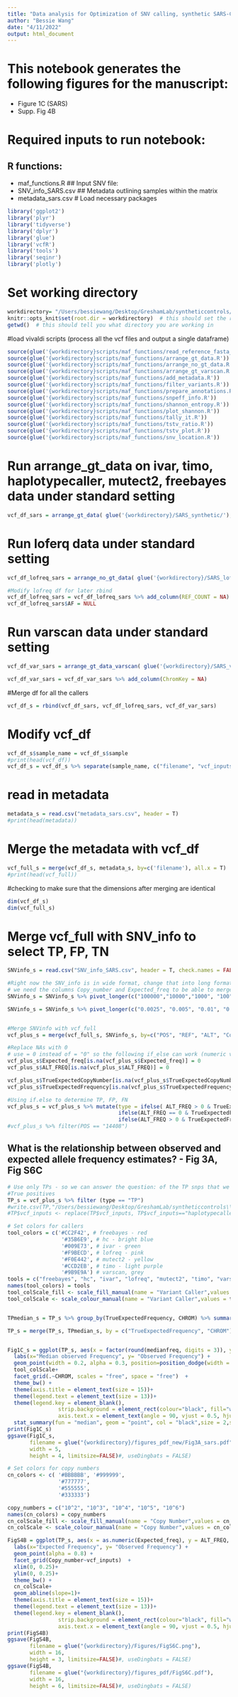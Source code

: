 ```yaml
---
title: "Data analysis for Optimization of SNV calling, synthetic SARS-Cov-2 RNA part"
author: "Bessie Wang"
date: "4/11/2022"
output: html_document
---
```

# This notebook generates the following figures for the manuscript:
- Figure 1C (SARS)
- Supp. Fig 4B

# Required inputs to run notebook:
## R functions:
- maf_functions.R
## Input SNV file:
- SNV_info_SARS.csv
## Metadata outlining samples within the matrix 
- metadata_sars.csv
# Load necessary packages
```r
library('ggplot2')
library('plyr')
library('tidyverse')
library('dplyr')
library('glue')
library('vcfR')
library('tools')
library('seqinr')
library('plotly')
```

# Set working directory 
```r
workdirectory= "/Users/bessiewang/Desktop/GreshamLab/syntheticcontrols/" # set this as its own variable so it is super easy to change later
knitr::opts_knit$set(root.dir = workdirectory)  # this should set the rmd root directory so you don't have to type out 'workdirectory' later on (you still can if you want it doesn't matter)
getwd()  # this should tell you what directory you are working in
```
#load vivaldi scripts (process all the vcf files and output a single dataframe)
```r
source(glue('{workdirectory}scripts/maf_functions/read_reference_fasta_dna.R')) 
source(glue('{workdirectory}scripts/maf_functions/arrange_gt_data.R'))
source(glue('{workdirectory}scripts/maf_functions/arrange_no_gt_data.R'))
source(glue('{workdirectory}scripts/maf_functions/arrange_gt_varscan.R'))
source(glue('{workdirectory}scripts/maf_functions/add_metadata.R'))
source(glue('{workdirectory}scripts/maf_functions/filter_variants.R'))
source(glue('{workdirectory}scripts/maf_functions/prepare_annotations.R'))
source(glue('{workdirectory}scripts/maf_functions/snpeff_info.R'))
source(glue('{workdirectory}scripts/maf_functions/shannon_entropy.R'))
source(glue('{workdirectory}scripts/maf_functions/plot_shannon.R'))
source(glue('{workdirectory}scripts/maf_functions/tally_it.R'))
source(glue('{workdirectory}scripts/maf_functions/tstv_ratio.R'))
source(glue('{workdirectory}scripts/maf_functions/tstv_plot.R'))
source(glue('{workdirectory}scripts/maf_functions/snv_location.R'))
```
# Run arrange_gt_data on ivar, timo, haplotypecaller, mutect2, freebayes data under standard setting
```r
vcf_df_sars = arrange_gt_data( glue('{workdirectory}/SARS_synthetic/'), glue('{workdirectory}/SARS_synthetic/Reference_coding_SARS.fa'), annotated = 'no', ntlist=c('A','G','T','C'))
```

# Run loferq data under standard setting
```r
vcf_df_lofreq_sars = arrange_no_gt_data( glue('{workdirectory}/SARS_lofreq/'), glue('{workdirectory}/SARS_lofreq/Reference_coding_SARS.fa'), annotated = 'no', ntlist=c('A','G','T','C'))

#Modify lofreq df for later rbind 
vcf_df_lofreq_sars = vcf_df_lofreq_sars %>% add_column(REF_COUNT = NA) %>% add_column(ALT_COUNT = NA) %>% add_column(ChromKey = NA)
vcf_df_lofreq_sars$AF = NULL
```

# Run varscan data under standard setting
```r
vcf_df_var_sars = arrange_gt_data_varscan( glue('{workdirectory}/SARS_varscan/'), glue('{workdirectory}/SARS_varscan/Reference_coding_SARS.fa'), annotated = 'no', ntlist=c('A','G','T','C'))

vcf_df_var_sars = vcf_df_var_sars %>% add_column(ChromKey = NA)
```

#Merge df for all the callers
```r
vcf_df_s = rbind(vcf_df_sars, vcf_df_lofreq_sars, vcf_df_var_sars)
```

# Modify vcf_df
```r
vcf_df_s$sample_name = vcf_df_s$sample
#print(head(vcf_df))
vcf_df_s = vcf_df_s %>% separate(sample_name, c("filename", "vcf_inputs"), sep='[_]')
```

# read in metadata 
```r
metadata_s = read.csv("metadata_sars.csv", header = T)
#print(head(metadata))
```

# Merge the metadata with vcf_df
```r
vcf_full_s = merge(vcf_df_s, metadata_s, by=c('filename'), all.x = T) 
#print(head(vcf_full))
```
#checking to make sure that the dimensions after merging are identical 
```r
dim(vcf_df_s)
dim(vcf_full_s)
```
# Merge vcf_full with SNV_info to select TP, FP, TN
```r
SNVinfo_s = read.csv("SNV_info_SARS.csv", header = T, check.names = FALSE)

#Right now the SNV_info is in wide format, change that into long format using pivot_longer
# we need the columns Copy_number and Expected_freq to be able to merge with your variant data, after merging na will appear in 'True' variables if it is a false-positive call! 
SNVinfo_s = SNVinfo_s %>% pivot_longer(c("100000","10000","1000", "100"), names_to = "TrueExpectedCopyNumber", values_to = "Copy_number")

SNVinfo_s = SNVinfo_s %>% pivot_longer(c("0.0025", "0.005", "0.01", "0.02", "0.05", "0.1", "1"), names_to = "TrueExpectedFrequency", values_to = "Expected_freq")


#Merge SNVinfo with vcf_full
vcf_plus_s = merge(vcf_full_s, SNVinfo_s, by=c("POS", "REF", "ALT", "Copy_number", "Expected_freq", "vcf_inputs"), all = TRUE)

#Replace NAs with 0
# use = 0 instead of = "0" so the following if_else can work (numeric values to use >, =, <)
vcf_plus_s$Expected_freq[is.na(vcf_plus_s$Expected_freq)] = 0
vcf_plus_s$ALT_FREQ[is.na(vcf_plus_s$ALT_FREQ)] = 0

vcf_plus_s$TrueExpectedCopyNumber[is.na(vcf_plus_s$TrueExpectedCopyNumber)] = 0
vcf_plus_s$TrueExpectedFrequency[is.na(vcf_plus_s$TrueExpectedFrequency)] = 0

#Using if.else to determine TP, FP, FN
vcf_plus_s = vcf_plus_s %>% mutate(type = ifelse( ALT_FREQ > 0 & TrueExpectedFrequency == 0, "FP",
                                   ifelse(ALT_FREQ == 0 & TrueExpectedFrequency > 0, "FN",
                                   ifelse(ALT_FREQ > 0 & TrueExpectedFrequency > 0, "TP", "NA"))))
#vcf_plus_s %>% filter(POS == "14408")
```
## What is the relationship between observed and expected allele frequency estimates? - Fig 3A, Fig S6C
```r
# Use only TPs - so we can answer the question: of the TP snps that we did find, how close were they to the expected freq?
#True positives 
TP_s = vcf_plus_s %>% filter (type == "TP")
#write.csv(TP,"/Users/bessiewang/Desktop/GreshamLab/syntheticcontrols\\TP.csv", row.names = FALSE)
#TP$vcf_inputs <- replace(TP$vcf_inputs, TP$vcf_inputs=="haplotypecaller", "hc")

# Set colors for callers
tool_colors = c('#CC2F42', # freebayes - red
                 '#35B6E9', # hc - bright blue
                 '#009E73', # ivar - green
                 '#F9BECD', # lofreq - pink
                 '#F0E442', # mutect2 - yellow
                 '#CCD2EB', # timo - light purple
                 '#9B9E9A') # varscan, grey
tools = c("freebayes", "hc", "ivar", "lofreq", "mutect2", "timo", "varscan")
names(tool_colors) = tools
tool_colScale_fill <- scale_fill_manual(name = "Variant Caller",values = tool_colors)
tool_colScale <- scale_colour_manual(name = "Variant Caller",values = tool_colors)


TPmedian_s = TP_s %>% group_by(TrueExpectedFrequency, CHROM) %>% summarise(medianfreq = median(ALT_FREQ))

TP_s = merge(TP_s, TPmedian_s, by = c("TrueExpectedFrequency", "CHROM"))


Fig1C_s = ggplot(TP_s, aes(x = factor(round(medianfreq, digits = 3)), y = ALT_FREQ, color = vcf_inputs))+
  labs(x="Median observed Frequency", y= "Observed Frequency") +
  geom_point(width = 0.2, alpha = 0.3, position=position_dodge(width = 0.5)) + 
  tool_colScale+
  facet_grid(.~CHROM, scales = "free", space = "free")  + 
  theme_bw() +
  theme(axis.title = element_text(size = 15))+
  theme(legend.text = element_text(size = 13))+ 
  theme(legend.key = element_blank(),
                strip.background = element_rect(colour="black", fill="white"),
                axis.text.x = element_text(angle = 90, vjust = 0.5, hjust=1))+
  stat_summary(fun = "median", geom = "point", col = "black",size = 2,shape = 18,fill = "red")
print(Fig1C_s)
ggsave(Fig1C_s,
       filename = glue("{workdirectory}/figures_pdf_new/Fig3A_sars.pdf"),
       width = 5,
       height = 4, limitsize=FALSE)#, useDingbats = FALSE)

# Set colors for copy numbers
cn_colors <- c( '#BBBBBB', '#999999', 
                '#777777', 
                '#555555', 
                '#333333')

copy_numbers = c("10^2", "10^3", "10^4", "10^5", "10^6")
names(cn_colors) = copy_numbers
cn_colScale_fill <- scale_fill_manual(name = "Copy Number",values = cn_colors)
cn_colScale <- scale_colour_manual(name = "Copy Number",values = cn_colors)

FigS4B = ggplot(TP_s, aes(x = as.numeric(Expected_freq), y = ALT_FREQ, color = Copy_number))+
  labs(x="Expected Frequency", y= "Observed Frequency") +
  geom_point(alpha = 0.8) + 
  facet_grid(Copy_number~vcf_inputs)  + 
  xlim(0, 0.25)+
  ylim(0, 0.25)+
  theme_bw() +
  cn_colScale+
  geom_abline(slope=1)+
  theme(axis.title = element_text(size = 15))+
  theme(legend.text = element_text(size = 13))+ 
  theme(legend.key = element_blank(),
                strip.background = element_rect(colour="black", fill="white"),
                axis.text.x = element_text(angle = 90, vjust = 0.5, hjust=1))
print(FigS4B)
ggsave(FigS4B,
       filename = glue("{workdirectory}/Figures/FigS6C.png"),
       width = 16,
       height = 3, limitsize=FALSE)#, useDingbats = FALSE)
ggsave(FigS4B,
       filename = glue("{workdirectory}/figures_pdf/FigS6C.pdf"),
       width = 16,
       height = 6, limitsize=FALSE)#, useDingbats = FALSE)
```



